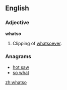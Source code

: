 ==English==

===Adjective===
'''whatso'''

# {{obsolete}} Clipping of [[whatsoever]].

===Anagrams===
* [[hot saw#English|hot saw]]
* [[so what#English|so what]]

[[zh:whatso]]